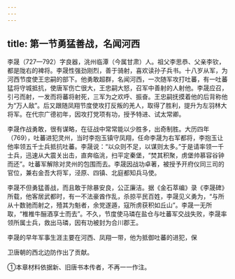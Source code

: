 ```yaml
---
---
---
```

title: 第一节勇猛善战，名闻河西
---



李晟（727—792）字良器，洮州临潭（今属甘肃）人。祖父李思恭、父亲李钦，都是陇右的裨将。李晟性强劲刚烈，善于骑射，喜欢读孙子兵书。十八岁从军，为河西节度使王忠嗣的部下。他勇敢超群，名闻河西，一次随军攻打吐蕃，有一吐蕃猛将守城抵抗，使唐军伤亡很大，王忠嗣大怒，召军中善射的人射他。李晟应召，引弓而射，一发而将蕃将射死，三军为之欢呼、振奋。王忠嗣抚摸着他的后背称他为“万人敌”。后又跟随凤翔节度使攻打反叛的羌人，取得了胜利，提升为左羽林大将军。在代宗广德初年，因攻打党项有功，授予特进、试太常卿。

李晟作战勇敢，很有谋略，在征战中常常能以少胜多，出奇制胜。大历四年（769），吐蕃进犯灵州，当时李抱玉镇守凤翔，任命李晟为右军都将，李抱玉让他率领五千士兵抵抗吐蕃。李晟说：“以众则不足，以谋则太多。”于是请率领一千士兵，迅速从大震关出击，直奔临洮，扫平定秦堡，“焚其积聚，虏堡帅慕容谷钟而还”。吐蕃军解除对灵州的包围而去。李晟因战功卓著，被授予开府仪同三司的官位，兼右金吾大将军，泾原、四镇、北庭都知兵马使。

李晟不但勇猛善战，而且敢于除暴安良，公正廉洁。据《金石萃编》录《李晟碑》所载，他客居武都时，有一不法豪酋作乱，杀掠平民百姓，李晟见义勇为，“与所从十数驰而射之，殪其为魁者，余党遂遁，寇所虏获积如丘山”。李晟一无所取，“椎椎牛酾酒享士而去”。不久，节度使马璘在盐仓与吐蕃军交战失败，李晟率领所属士兵，救出马璘，因有功被封为合川郡王。

李晟的早年军事生涯主要在河西、凤翔一带，他为抵御吐蕃的进犯，保

卫唐朝的西北边防作出了贡献。

①本章材料依据新、旧唐书本传者，不再一一作注。